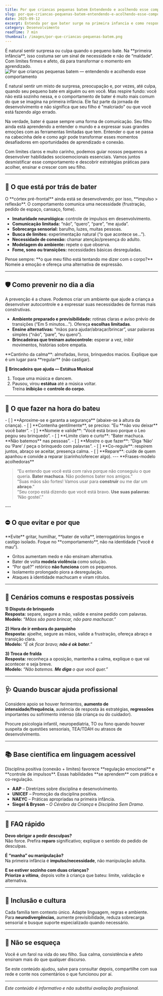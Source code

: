 ```yaml
---
title: Por que criancas pequenas batem Entendendo e acolhendo esse comportamento
slug: por-que-criancas-pequenas-batem-entendendo-e-acolhendo-esse-comportamento
date: 2025-09-12
excerpt: Entenda por que bater surge na primeira infancia e como responder com limites firmes e afeto, transformando conflitos em aprendizado.
category: Desenvolvimento
readTime: 7 min
thumbnail: /images/por-que-criancas-pequenas-batem.png
---
```





<Callout type="info" icon="ℹ️">
É natural sentir surpresa ou culpa quando o pequeno bate. Na **primeira infância**, isso costuma ser um sinal de necessidade e não de “maldade”. Com limites firmes e afeto, dá para transformar o momento em aprendizado.
</Callout>

<Image src="/images/por-que-criancas-pequenas-batem.png" alt="Por que crianças pequenas batem — entendendo e acolhendo esse comportamento" />

É natural sentir um misto de surpresa, preocupação e, por vezes, até culpa, quando seu pequeno bate em alguém ou em você. Mas respire fundo: você não está sozinho nessa, e o comportamento de bater é muito mais comum do que se imagina na primeira infância. Ele faz parte da jornada de desenvolvimento e não significa que seu filho é "malcriado" ou que você está fazendo algo errado.

Na verdade, bater é quase sempre uma forma de comunicação. Seu filho ainda está aprendendo a entender o mundo e a expressar suas grandes emoções com as ferramentas limitadas que tem. Entender o que se passa na cabecinha dele e como agir pode transformar esses momentos desafiadores em oportunidades de aprendizado e conexão.

Com limites claros e muito carinho, podemos guiar nossos pequenos a desenvolver habilidades socioemocionais essenciais. Vamos juntos desmistificar esse comportamento e descobrir estratégias práticas para acolher, ensinar e crescer com seu filho.

---

## 🧠 O que está por trás de bater

<Info icon="🧬">
O **córtex pré-frontal** ainda está se desenvolvendo; por isso, **impulso > reflexão**. O comportamento comunica uma necessidade (frustração, pedido de espaço, cansaço, fome).
</Info>

- **Imaturidade neurológica:** controle de impulsos em desenvolvimento.
- **Comunicação limitada:** “não”, “quero”, “pare”, “me ajuda”.
- **Sobrecarga sensorial:** barulho, luzes, muitas pessoas.
- **Busca de limites:** experimentação natural (“o que acontece se…”).
- **Necessidade de conexão:** chamar atenção/presença do adulto.
- **Modelagem do ambiente:** repete o que observa.
- **Fome, sono ou transições:** necessidades básicas desreguladas.

<Tip icon="💡">
Pense sempre: **o que meu filho está tentando me dizer com o corpo?** Nomeie a emoção e ofereça uma alternativa de expressão.
</Tip>

---

## 🛡️ Como prevenir no dia a dia

A prevenção é a chave. Podemos criar um ambiente que ajude a criança a desenvolver autocontrole e a expressar suas necessidades de formas mais construtivas.

- **Ambiente preparado e previsibilidade:** rotinas claras e aviso prévio de transições (“Em 5 minutos…”). Ofereça **escolhas limitadas**.
- **Ensine alternativas:** “mãos para ajudar/abraçar/brincar”, usar palavras simples (“não”, “pare”, “eu quero”).
- **Brincadeiras que treinam autocontrole:** esperar a vez, inibir movimentos, histórias sobre empatia.

<Callout type="tip" icon="🧺">
**Cantinho da calma**: almofadas, livros, brinquedos macios. Explique que é um lugar para **regular** (não castigar).
</Callout>

**🎲 Brincadeira que ajuda — Estátua Musical**  
1) Toque uma música e dancem.  
2) Pausou, virou **estátua** até a música voltar.  
Treina **inibição** e **controle do corpo**.

---

## 🫶 O que fazer na hora do bateu

<Checklist>
- [ ] **Aproxime-se e garanta a segurança** (abaixe-se à altura da criança).
- [ ] **Contenha gentilmente**, se preciso: “Eu **não vou deixar** você bater”.
- [ ] **Nomeie e valide**: “Você está bravo porque o Leo pegou seu brinquedo”.
- [ ] **Limite claro e curto**: “Bater machuca. **Não batemos** nas pessoas”.
- [ ] **Mostre o que fazer**: “Diga ‘Não’ ou ‘Pare’ / peça o brinquedo com palavras”.
- [ ] **Co-regule**: respirem juntos, abraço se aceitar, presença calma.
- [ ] **Repare**: cuide de quem apanhou e convide a reparar (carinho/oferecer algo).
</Checklist>
---
<Info icon="🗣️">
**Frases-modelo acolhedoras**


> “Eu entendo que você está com raiva porque não conseguiu o que queria. **Bater machuca**. Não podemos bater nos amigos.”  
> “Suas mãos são fortes! Vamos usar para **construir** ou me dar um **abraço**.”  
> “Seu corpo está dizendo que você está bravo. **Use suas palavras**: ‘Não gostei’.”
</Info>
---

## ⛔ O que evitar e por que

<Warning icon="⚠️">
**Evite** gritar, humilhar, **bater de volta**, interrogatórios longos e castigo isolado. Foque no **comportamento**, não na identidade (“você é mau”).
</Warning>

- Gritos aumentam medo e não ensinam alternativa.  
- Bater de volta **modela violência** como solução.  
- “Por quê?” retórico **não funciona** com os pequenos.  
- Isolamento prolongado piora a desregulação.  
- Ataques à identidade machucam e viram rótulos.

---

## 🎯 Cenários comuns e respostas possíveis

**1) Disputa de brinquedo**  
**Resposta:** separe, segure a mão, valide e ensine pedido com palavras.  
**Modelo:** _“Mãos são para brincar, não para machucar.”_

**2) Hora de ir embora do parquinho**  
**Resposta:** ajoelhe, segure as mãos, valide a frustração, ofereça abraço e transição clara.  
**Modelo:** _“É ok ficar bravo; **não é ok bater**.”_

**3) Troca de fralda**  
**Resposta:** reconheça a oposição, mantenha a calma, explique o que vai acontecer e seja breve.  
**Modelo:** _“Não batemos. **Me diga** o que você quer.”_

---

## 🩺 Quando buscar ajuda profissional

Considere apoio se houver ferimentos, **aumento de intensidade/frequência**, ausência de resposta às estratégias, **regressões** importantes ou sofrimento intenso (da criança ou do cuidador).

<Callout type="safety" icon="🛡️">
Procure psicologia infantil, neuropediatria, TO ou fono quando houver suspeita de questões sensoriais, TEA/TDAH ou atrasos de desenvolvimento.
</Callout>

---

## 📚 Base científica em linguagem acessível

<Info icon="📖">
Disciplina positiva (conexão + limites) favorece **regulação emocional** e **controle de impulsos**. Essas habilidades **se aprendem** com prática e co-regulação.
</Info>

- **AAP** – Diretrizes sobre disciplina e desenvolvimento.  
- **UNICEF** – Promoção da disciplina positiva.  
- **NAEYC** – Práticas apropriadas na primeira infância.  
- **Siegel & Bryson** – *O Cérebro da Criança* e *Disciplina Sem Drama*.

---

## 💬 FAQ rápido

**Devo obrigar a pedir desculpas?**  
Não force. Prefira **reparo** significativo; explique o sentido do pedido de desculpas.

**É “manha” ou manipulação?**  
Na primeira infância é **impulso/necessidade**, não manipulação adulta.

**E se estiver sozinho com duas crianças?**  
**Priorize a vítima**, depois volte à criança que bateu: limite, validação e alternativa.

---

## 🤝 Inclusão e cultura

Cada família tem contexto único. Adapte linguagem, regras e ambiente. Para **neurodivergências**, aumente previsibilidade, reduza sobrecarga sensorial e busque suporte especializado quando necessário.

---

## 🌟 Não se esqueça

Você é um farol na vida do seu filho. Sua calma, consistência e afeto ensinam mais do que qualquer discurso.

<Tip icon="📝">
Se este conteúdo ajudou, salve para consultar depois, compartilhe com sua rede e conte nos comentários o que funcionou por aí.
</Tip>

---

_Este conteúdo é informativo e não substitui avaliação profissional._
